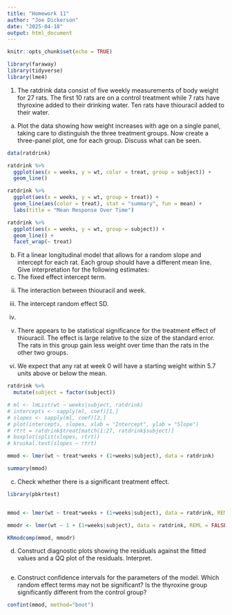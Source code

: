 ```yaml
---
title: "Homework 11"
author: "Joe Dickerson"
date: "2025-04-18"
output: html_document
---
```


```r
knitr::opts_chunk$set(echo = TRUE)
```

```r

library(faraway)
library(tidyverse)
library(lme4)

```

1. The ratdrink data consist of five weekly measurements of body weight for 27 rats. The first 10 rats are on a control treatment while 7 rats have thyroxine added to their drinking water. Ten rats have thiouracil added to their water.

a. Plot the data showing how weight increases with age on a single panel, taking care to distinguish the three treatment groups. Now create a three-panel plot, one for each group. Discuss what can be seen.

```r

data(ratdrink)

ratdrink %>% 
  ggplot(aes(x = weeks, y = wt, color = treat, group = subject)) +
  geom_line()

ratdrink %>% 
  ggplot(aes(x = weeks, y = wt, group = treat)) +
  geom_line(aes(color = treat), stat = "summary", fun = mean) +
  labs(title = "Mean Response Over Time")

ratdrink %>% 
  ggplot(aes(x = weeks, y = wt, group = subject)) +
  geom_line() +
  facet_wrap(~ treat)

```

b. Fit a linear longitudinal model that allows for a random slope and intercept for each rat. Each group should have a different mean line. Give interpretation for the following estimates:
  i. The fixed effect intercept term.
  ii. The interaction between thiouracil and week.
  iii. The intercept random effect SD.

i.

ii. There appears to be statistical significance for the treatment effect of thiouracil. The effect is large relative to the size of the standard error. The rats in this group gain less weight over time than the rats in the other two groups.

iii. We expect that any rat at week 0 will have a starting weight within 5.7 units above or below the mean.
  
```r

ratdrink %>% 
  mutate(subject = factor(subject))

# ml <- lmList(wt ~ weeks|subject, ratdrink)
# intercepts <- sapply(ml, coef)[1,]
# slopes <- sapply(ml, coef)[2,]
# plot(intercepts, slopes, xlab = "Intercept", ylab = "Slope")
# rtrt = ratdrink$treat[match(1:27, ratdrink$subject)]
# boxplot(split(slopes, rtrt))
# kruskal.test(slopes ~ rtrt)

mmod <- lmer(wt ~ treat*weeks + (1+weeks|subject), data = ratdrink)

summary(mmod)

```

c. Check whether there is a significant treatment effect.

```r

library(pbkrtest)


mmod <- lmer(wt ~ treat*weeks + (1+weeks|subject), data = ratdrink, REML = FALSE)

mmodr <- lmer(wt ~ 1 + (1+weeks|subject), data = ratdrink, REML = FALSE)

KRmodcomp(mmod, mmodr)

```

d. Construct diagnostic plots showing the residuals against the fitted values and a QQ plot of the residuals. Interpret.

```r



```

e. Construct confidence intervals for the parameters of the model. Which random effect terms may not be significant? Is the thyroxine group significantly different from the control group?

```r

confint(mmod, method="boot")

```